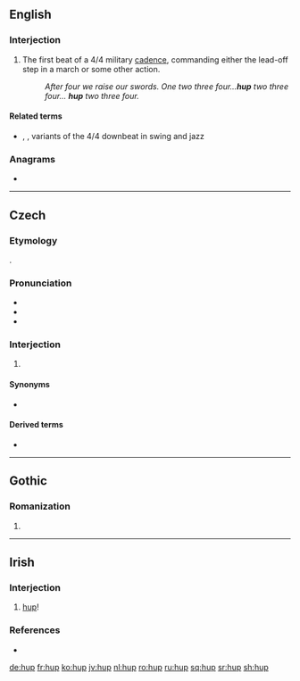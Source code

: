 ==English==

===Interjection===
{{en-interj|head=hup!}}

# The first beat of a 4/4 military [[cadence]], commanding either the lead-off step in a march or some other action.
#: ''After four we raise our swords. One two three four...'''hup''' two three four... '''hup''' two three four.''

====Related terms====
* {{sense|beat}} {{l|en|hep}}, {{l|en|hip}}, variants of the 4/4 downbeat in swing and jazz

===Anagrams===
* {{l|en|UHP}}

----

==Czech==

===Etymology===
{{onomatopoeic|lang=cs}}.

===Pronunciation===
* {{IPA|/ɦup/|lang=cs}}
* {{rhymes|up|lang=cs}}
* {{homophones|hub|lang=cs}}

===Interjection===
{{cs-interjection}}

# {{non-gloss definition|Interjection describing a quick, jumping movement}}

====Synonyms====
* {{l|cs|hop}}

====Derived terms====
* {{l|cs|hupsnout}}

----

==Gothic==

===Romanization===
{{got-rom}}

# {{got-romanization of|𐌷𐌿𐍀}}

----

==Irish==

===Interjection===
{{head|ga|interjection|head=hup!}}

# [[#English|hup]]!

===References===
* {{R:ga:Ó Dónaill}}

[[de:hup]]
[[fr:hup]]
[[ko:hup]]
[[jv:hup]]
[[nl:hup]]
[[ro:hup]]
[[ru:hup]]
[[sq:hup]]
[[sr:hup]]
[[sh:hup]]